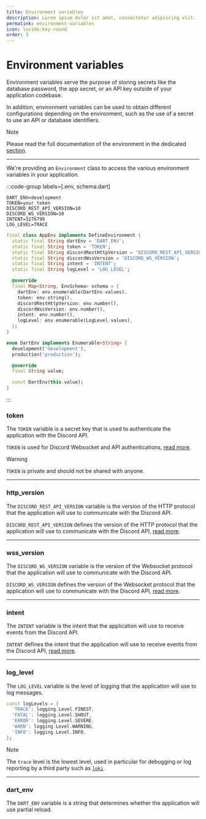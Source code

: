 ```yaml
---
title: Environment variables
description: Lorem ipsum dolor sit amet, consectetur adipiscing elit.
permalink: environment-variables
icon: lucide:key-round
order: 3
---
```

# Environment variables

Environment variables serve the purpose of storing secrets like the database password, the app secret, or an API key outside of your application codebase.

In addition, environment variables can be used to obtain different configurations depending on the environment, such as the use of a secret to use an API or database identifiers.

> [!note]
> Please read the full documentation of the environment in the dedicated [section](/docs/api/environment-variables).

---

We're providing an `Environment` class to access the various environment variables in your application.

:::code-group labels=[.env, schema.dart]
```dotenv
DART_ENV=development
TOKEN=your_token
DISCORD_REST_API_VERSION=10
DISCORD_WS_VERSION=10
INTENT=3276799
LOG_LEVEL=TRACE
```
```dart
final class AppEnv implements DefineEnvironment {
  static final String dartEnv = 'DART_ENV';
  static final String token = 'TOKEN';
  static final String discordRestHttpVersion = 'DISCORD_REST_API_VERSION';
  static final String discordWssVersion = 'DISCORD_WS_VERSION';
  static final String intent = 'INTENT';
  static final String logLevel = 'LOG_LEVEL';

  @override
  final Map<String, EnvSchema> schema = {
    dartEnv: env.enumerable(DartEnv.values),
    token: env.string(),
    discordRestHttpVersion: env.number(),
    discordWssVersion: env.number(),
    intent: env.number(),
    logLevel: env.enumerable(LogLevel.values),
  };
}

enum DartEnv implements Enumerable<String> {
  development('development'),
  production('production');

  @override
  final String value;

  const DartEnv(this.value);
}
```
:::

### token
The `TOKEN` variable is a secret key that is used to authenticate the application with the Discord API. 

`TOKEN` is used for Discord Websocket and API authentications, [read more](https://discord.com/developers/docs/topics/gateway-events#identify).

> [!warning]
> `TOKEN` is private and should not be shared with anyone.

---

### http_version
The `DISCORD_REST_API_VERSION` variable is the version of the HTTP protocol that the application will use to communicate with the Discord API.

`DISCORD_REST_API_VERSION` defines the version of the HTTP protocol that the application will use to communicate with the Discord API, [read more](https://discord.com/developers/docs/reference#api-versioning).

---

### wss_version
The `DISCORD_WS_VERSION` variable is the version of the Websocket protocol that the application will use to communicate with the Discord API.

`DISCORD_WS_VERSION` defines the version of the Websocket protocol that the application will use to communicate with the Discord API, [read more](https://discord.com/developers/docs/topics/gateway#gateways-gateway-versions).

---

### intent
The `INTENT` variable is the intent that the application will use to receive events from the Discord API.

`INTENT` defines the intent that the application will use to receive events from the Discord API, [read more](https://discord.com/developers/docs/topics/gateway#gateway-intents).

---

### log_level
The `LOG_LEVEL` variable is the level of logging that the application will use to log messages.

```dart
const logLevels = {
  'TRACE': logging.Level.FINEST,
  'FATAL': logging.Level.SHOUT,
  'ERROR': logging.Level.SEVERE,
  'WARN': logging.Level.WARNING,
  'INFO': logging.Level.INFO,
};
```

> [!note]
> The `trace` level is the lowest level, used in particular for debugging or log reporting by a third party such as [`loki`](https://grafana.com/docs/loki/latest/).

---

### dart_env
The `DART_ENV` variable is a string that determines whether the application will use partial reload.